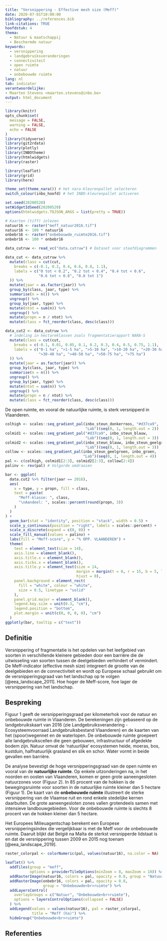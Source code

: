 ```yaml
---
title: "Versnippering - Effective mesh size (Meff)"
date: 2020-07-01T10:00:00
bibliography: ../references.bib
link-citations: TRUE
hoofdstuk: 4
thema:
  - Natuur & maatschappij
  - Beschermde natuur
keywords:
  - versnippering
  - landgebruiksveranderingen
  - connectiviteit
  - open ruimte
  - natuur
  - onbebouwde ruimte
lang: nl
tab: indicator
verantwoordelijke:
- Maarten Stevens <maarten.stevens@inbo.be>
output: html_document
---
```


```r

library(knitr)
opts_chunk$set(
  message = FALSE,
  warning = FALSE,
  echo = FALSE
)
library(tidyverse)
library(git2rdata)
library(plotly)
library(INBOtheme)
library(htmlwidgets)
library(raster)

library(leaflet)
library(grid)
library(here)

theme_set(theme_nara()) # het nara-kleurenpallet selecteren
switch_colour(inbo_hoofd) # het INBO-kleurenpallet activeren

set.seed(20200520)
setWidgetIdSeed(20200520)
options(htmlwidgets.TOJSON_ARGS = list(pretty = TRUE))
```

```r
# Kaarten (tiff) inlezen
natuur16 <- raster("meff_natuur2016.tif")
natuur16 <- 100 * natuur16
onbebr16 <- raster("onbebouwde_ruimte2016.tif")
onbebr16 <- 100 * onbebr16

data_cutruw <- read_vc("data.cutruw") # Dataset voor staafdiagrammen
```

```r

data_cut <- data_cutruw %>%
  mutate(class = cut(cut,
    breaks = c(-0.1, 0.2, 0.4, 0.6, 0.8, 1.1),
    labels = c("0 tot < 0.2", "0.2 tot < 0.4", "0.4 tot < 0.6",
               "0.6 tot < 0.8", "0.8 tot 1")
  )) %>%
  mutate(jaar = as.factor(jaar)) %>%
  group_by(class, jaar, type) %>%
  summarise(n = n()) %>%
  ungroup() %>%
  group_by(jaar, type) %>%
  mutate(ntot = sum(n)) %>%
  ungroup() %>%
  mutate(propn = n / ntot) %>%
  mutate(class = fct_reorder(class, desc(class)))

data_cut2 <- data_cutruw %>%
  # indeling in hectareklassen zoals fragmentatierapport NARA-S
  mutate(class = cut(cut,
    breaks = c(-0.1, 0.01, 0.05, 0.1, 0.2, 0.3, 0.4, 0.5, 0.75, 1.1),
    labels = c("0-1 ha", ">1-5 ha", ">5-10 ha", ">10-20 ha", ">20-30 ha",
               ">30-40 ha", ">40-50 ha", ">50-75 ha", ">75 ha")
  )) %>%
  mutate(jaar = as.factor(jaar)) %>%
  group_by(class, jaar, type) %>%
  summarise(n = n()) %>%
  ungroup() %>%
  group_by(jaar, type) %>%
  mutate(ntot = sum(n)) %>%
  ungroup() %>%
  mutate(propn = n / ntot) %>%
  mutate(class = fct_reorder(class, desc(class)))
```

De open ruimte, en vooral de natuurlijke ruimte, is sterk versnipperd in Vlaanderen.

```r

colhigh <- scales::seq_gradient_pal(inbo_steun_donkerroos, "#d37ca9",
                                    "Lab")(seq(0, 1, length.out = 2))
colmid1 <- scales::seq_gradient_pal("#d37ca9", inbo_steun_blauw,
                                    "Lab")(seq(0, 1, length.out = 3))
colmid2 <- scales::seq_gradient_pal(inbo_steun_blauw, inbo_steun_geelgroen,
                                    "Lab")(seq(0, 1, length.out = 3))
collow <- scales::seq_gradient_pal(inbo_steun_geelgroen, inbo_groen,
                                   "Lab")(seq(0, 1, length.out = 4))
pal <- c(colhigh, colmid1[2:3], colmid2[2:3], collow[2:4])
palinv <- rev(pal) # Volgorde omdraaien

bar <- ggplot(
  data.cut2 %>% filter(jaar == 2016),
  aes(
    x = type, y = propn, fill = class,
    text = paste(
      "Meff-klasse: ", class,
      "\nAandeel: ", scales::percent(round(propn, 3))
    )
  )
) +
  geom_bar(stat = "identity", position = "stack", width = 0.5) +
  scale_y_continuous(position = "right", labels = scales::percent) +
  scale_x_discrete(expand = c(0, 0)) +
  scale_fill_manual(values = palinv) +
  labs(fill = "Meff-score", y = "% OPP. VLAANDEREN") +
  theme(
    text = element_text(size = 14),
    axis.line = element_blank(),
    axis.title.x = element_blank(),
    axis.ticks.x = element_blank(),
    axis.title.y = element_text(size = 14,
                                margin = margin(t = 0, r = 15, b = 5, l = 5),
                                hjust = 0),
    panel.background = element_rect(
      fill = "white", colour = "white",
      size = 0.5, linetype = "solid"
    ),
    panel.grid.major = element_blank(),
    legend.key.size = unit(0.3, "cm"),
    legend.position = "bottom",
    plot.margin = unit(c(0, 0, 0, 0), "cm")
  )
ggplotly(bar, tooltip = c("text"))
```

## Definitie

Versnippering of fragmentatie is het opdelen van het leefgebied van soorten in verschillende kleinere gebieden door een barrière die de uitwisseling van soorten tussen de deelgebieden verhindert of vermindert.
De Meff-indicator (effective mesh size) integreert de grootte van de deelgebieden en de connectiviteit en wordt op Europese schaal gebruikt om de versnipperingsgraad van het landschap op te volgen [@eea_landscape_2011]. 
Hoe hoger de Meff-score, hoe lager de versnippering van het landschap.

## Bespreking

Figuur 1 geeft de versnipperingsgraad per kilometerhok voor de natuur en onbebouwde ruimte in Vlaanderen. De berekeningen zijn gebaseerd op de landgebruikskaart van 2016 (zie Landgebruiksverandering - Ecosysteemvoorraad Landgebruiksbestand Vlaanderen) en de kaarten van het (spoor)wegennet en de waterlopen.
De onbebouwde ruimte groepeert alle landgebruikscellen die geen gebouwen, infrastructuur of afgedekte bodem zijn. 
Natuur omvat de ‘natuurlijke’ ecosystemen heide, moeras, bos, kustduin, halfnatuurlijk grasland en slik en schor. 
Water vormt in beide gevallen een barrière.

De analyse bevestigt de hoge versnipperingsgraad van de open ruimte en vooral van de **natuurlijke ruimte**. 
Op enkele uitzonderingen na, in het noorden en oosten van Vlaanderen, komen er geen grote aaneengesloten natuurzones voor (Figuur 2).
In 85 procent van de hokken is de bewegingsruimte voor soorten in de natuurlijke ruimte kleiner dan 5 hectare (Figuur 1). 
De kaart van de **onbebouwde ruimte** illustreert de sterke versnippering van de Vlaamse ruit en rond enkele stedelijke kernen daarbuiten. 
De grote aaneengesloten zones vallen grotendeels samen met intensieve landbouwgebieden. 
Voor de onbebouwde ruimte is slechts 8 procent van de hokken kleiner dan 5 hectare.

Het Europees Milieuagentschap berekent een Europese versnipperingsindex die vergelijkbaar is met de Meff voor de onbebouwde ruimte. 
Daaruit blijkt dat België na Malta de sterkst versnipperde lidstaat is en dat de versnippering tussen 2009 en 2015 nog toenam [@eea_landscape_2019].

```r

raster_colorpal <- colorNumeric(pal, values(natuur16), na.color = NA)

leaflet() %>%
  addTiles(group = "meff",
           options = providerTileOptions(minZoom = 8, maxZoom = 10)) %>%
  addRasterImage(natuur16, colors = pal, opacity = 0.8, group = "Natuur") %>%
  addRasterImage(onbebr16, colors = pal, opacity = 0.8,
                 group = "Onbebouwde<br>ruimte") %>%
  addLayersControl(
    overlayGroups = c("Natuur", "Onbebouwde<br>ruimte"),
    options = layersControlOptions(collapsed = FALSE)
  ) %>%
  addLegend(values = values(natuur16), pal = raster_colorpal,
            title = "Meff (ha)") %>%
  hideGroup("Onbebouwde<br>ruimte")
```

## Referenties
